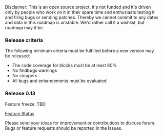 Disclaimer: This is an open source project, it's not funded and it's driven only by people who work on it in their spare time and enthusiasts testing it and filing bugs or sending patches. Thereby we cannot commit to any dates and data in this roadmap is unstable. We'd rather call it a wishlist, but roadmap may it be.

=== Release criteria ===

The following minimum criteria must be fulfilled before a new version may be released:

* The code coverage for blocks must be at least 80%
* No findbugs warnings
* No stoppers
* All bugs and enhancements must be evaluated

=== Release 0.13 ===

Feature freeze: TBD

[https://github.com/OpenGrok/OpenGrok/issues?q=is%3Aopen+is%3Aissue+milestone%3A1.0 Feature Status]


Please send your ideas for improvement or contributions to discuss forum. Bugs or feature requests should be reported in the Issues.